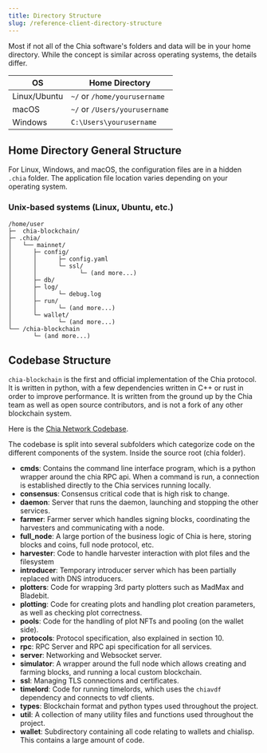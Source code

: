 ```yaml
---
title: Directory Structure
slug: /reference-client-directory-structure
---
```


Most if not all of the Chia software's folders and data will be in your home directory. While the concept is similar across operating systems, the details differ.

| OS           | Home Directory                |
| ------------ | ----------------------------- |
| Linux/Ubuntu | `~/` or `/home/yourusername`  |
| macOS        | `~/` or `/Users/yourusername` |
| Windows      | `C:\Users\yourusername`       |

## Home Directory General Structure

For Linux, Windows, and macOS, the configuration files are in a hidden `.chia` folder. The application file location varies depending on your operating system.

### Unix-based systems (Linux, Ubuntu, etc.)

```
/home/user
├─  chia-blockchain/
├─ .chia/
│   └── mainnet/
│      ├─ config/
│      │      ├─ config.yaml
│      │      └─ ssl/
│      │            └─ (and more...)
│      ├─ db/
│      ├─ log/
│      │      └─ debug.log
│      ├─ run/
│      │      └─ (and more...)
│      └─ wallet/
│             └─ (and more...)
└── /chia-blockchain
       └─ (and more...)
```

## Codebase Structure

`chia-blockchain` is the first and official implementation of the Chia protocol. It is written
in python, with a few dependencies written in C++ or rust in order to improve performance. It
is written from the ground up by the Chia team as well as open source contributors, and is not
a fork of any other blockchain system.

Here is the [Chia Network Codebase](https://github.com/Chia-Network/chia-blockchain/tree/main/chia).

The codebase is split into several subfolders which categorize code on the different components
of the system. Inside the source root (chia folder).

- **cmds**: Contains the command line interface program, which is a python wrapper around the chia RPC api. When a command is run, a connection is established directly to the Chia services running locally.
- **consensus**: Consensus critical code that is high risk to change.
- **daemon**: Server that runs the daemon, launching and stopping the other services.
- **farmer**: Farmer server which handles signing blocks, coordinating the harvesters and communicating with a node.
- **full_node**: A large portion of the business logic of Chia is here, storing blocks and coins, full node protocol, etc.
- **harvester**: Code to handle harvester interaction with plot files and the filesystem
- **introducer**: Temporary introducer server which has been partially replaced with DNS introducers.
- **plotters**: Code for wrapping 3rd party plotters such as MadMax and Bladebit.
- **plotting**: Code for creating plots and handling plot creation parameters, as well as checking plot correctness.
- **pools**: Code for the handling of plot NFTs and pooling (on the wallet side).
- **protocols**: Protocol specification, also explained in section 10.
- **rpc**: RPC Server and RPC api specification for all services.
- **server**: Networking and Websocket server.
- **simulator**: A wrapper around the full node which allows creating and farming blocks, and running a local custom blockchain.
- **ssl**: Managing TLS connections and certificates.
- **timelord**: Code for running timelords, which uses the `chiavdf` dependency and connects to vdf clients.
- **types**: Blockchain format and python types used throughout the project.
- **util**: A collection of many utility files and functions used throughout the project.
- **wallet**: Subdirectory containing all code relating to wallets and chialisp. This contains a large amount of code.
